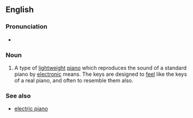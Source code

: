 ==English==
{{wikipedia}}

===Pronunciation===
* {{IPA|en|/ˈdɪ.d͡ʒə.təl ˈpi.æ.noʊ/}}

===Noun===
{{en-noun}}

# {{lb|en|musical instruments}} A type of [[lightweight]] [[piano]] which reproduces the sound of a standard piano by [[electronic]] means. The keys are designed to [[feel]] like the keys of a real piano, and often to resemble them also.

===See also===
* [[electric piano]]
